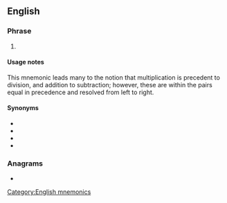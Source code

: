 ==English==

===Phrase===
{{en-phrase}}

# {{lb|en|mnemonic}} {{n-g|An [[acronym]] used by [[mathematics]] students to remember the [[order of operations]]: [[parentheses]], then [[exponent]]s, then [[multiplication]] and [[division]], then [[addition]] and [[subtraction]]}}

====Usage notes====
This mnemonic leads many to the notion that multiplication is precedent to division, and addition to subtraction; however, these are within the pairs equal in precedence and resolved from left to right.

====Synonyms====
* {{l|en|please excuse my dear Aunt Sally}}
* {{l|en|BODMAS}}
* {{l|en|BOMDAS}}
* {{l|en|BEDMAS}}

===Anagrams===
* {{anagrams|en|a=ademps|AMEPDs|PEDMAS|demaps|despam|medspa}}

[[Category:English mnemonics]]
